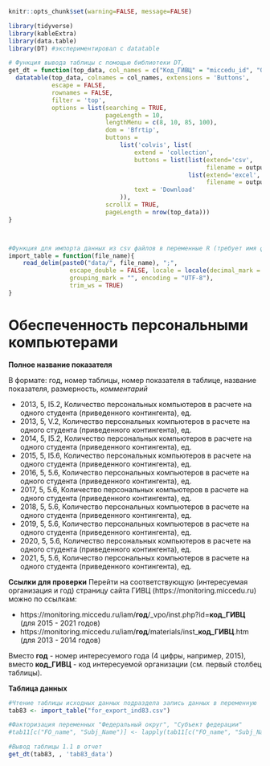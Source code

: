 
```r
knitr::opts_chunk$set(warning=FALSE, message=FALSE)
```


```r
library(tidyverse)
library(kableExtra)
library(data.table)
library(DT) #экспериментировал с datatable
```

```r
# Функция вывода таблицы с помощью библиотеки DT, 
get_dt = function(top_data, col_names = c("Код_ГИВЦ" = "miccedu_id", "Организация" = "clear_name", "2013" = "ind_2013_value", "2014" = "ind_2014_value", "2015" = "ind_2015_value", "2016" = "ind_2016_value", "2017" = "ind_2017_value", "2018" = "ind_2018_value", "2019" = "ind_2019_value", "2020" = "ind_2020_value", "2021" =  "ind_2021_value"), output_file_name) {
  datatable(top_data, colnames = col_names, extensions = 'Buttons',
            escape = FALSE,
            rownames = FALSE,
            filter = 'top',
            options = list(searching = TRUE,
                           pageLength = 10,
                           lengthMenu = c(8, 10, 85, 100),
                           dom = 'Bfrtip',
                           buttons = 
                               list('colvis', list(
                                   extend = 'collection',
                                   buttons = list(list(extend='csv',
                                                       filename = output_file_name),
                                                  list(extend='excel',
                                                       filename = output_file_name)),
                                   text = 'Download'
                               )),
                           scrollX = TRUE,
                           pageLength = nrow(top_data))) 
}



#Функция для импорта данных из csv файлов в переменные R (требует имя файла в кавычках и берет из каталока data рабочей директории проекта)
import_table = function(file_name){
    read_delim(paste0("data/", file_name), ";", 
                 escape_double = FALSE, locale = locale(decimal_mark = ",", 
                 grouping_mark = "", encoding = "UTF-8"), 
                 trim_ws = TRUE)
}
```



# Обеспеченность персональными компьютерами {#ind83_info}

**Полное название показателя**

В формате: год, номер таблицы, номер показателя в таблице, название показателя, размерность, *комментарий*



* 2013,	5,	I5.2,	Количество персональных компьютеров в расчете на одного студента (приведенного контингента), ед.
* 2013,	5,	V.2,	Количество персональных компьютеров в расчете на одного студента (приведенного контингента), ед.
* 2014,	5,	I5.2,	Количество персональных компьютеров в расчете на одного студента (приведенного контингента), ед.
* 2015,	5,	I5.6,	Количество персональных компьютеров в расчете на одного студента (приведенного контингента), ед.
* 2016, 5, 5.6, Количество персональных компьютеров в расчете на одного студента (приведенного контингента), ед.
* 2017, 5, 5.6, Количество персональных компьютеров в расчете на одного студента (приведенного контингента), ед.
* 2018, 5, 5.6, Количество персональных компьютеров в расчете на одного студента (приведенного контингента), ед.
* 2019, 5, 5.6, Количество персональных компьютеров в расчете на одного студента (приведенного контингента), ед.
* 2020, 5, 5.6, Количество персональных компьютеров в расчете на одного студента (приведенного контингента), ед.
* 2021, 5, 5.6, Количество персональных компьютеров в расчете на одного студента (приведенного контингента), ед.


**Ссылки для проверки**
Перейти на соответствующую (интересуемая организация и год) страницу сайта ГИВЦ (https://monitoring.miccedu.ru) можно по ссылкам:

* https://monitoring.miccedu.ru/iam/**год**/_vpo/inst.php?id=**код_ГИВЦ** (для 2015 - 2021 годов)
* https://monitoring.miccedu.ru/iam/**год**/materials/inst_**код_ГИВЦ**.htm (для 2013 - 2014 годов)

Вместо **год** - номер интересуемого года (4 цифры, например, 2015), вместо **код_ГИВЦ** - код интересуемой организации (см. первый столбец таблицы).



**Таблица данных**

```r
#Чтение таблицы исходных данных подраздела запись данных в переменную
tab83 <- import_table("for_export_ind83.csv")

#Факторизация переменных "Федеральный округ", "Субъект федерации"
#tab11[c("FO_name", "Subj_Name")] <- lapply(tab11[c("FO_name", "Subj_Name")] , factor)

```




```r
#Вывод таблицы 1.1 в отчет
get_dt(tab83, , 'tab83_data')
```



